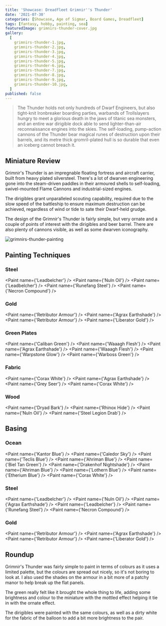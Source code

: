 ```yaml
---
title: 'Showcase: Dreadfleet Grimnir''s Thunder'
date: '2021-07-30'
categories: [Showcase, Age of Sigmar, Board Games, Dreadfleet]
tags: [fantasy, hobby, painting, sea]
featuredImage: grimnirs-thunder-cover.jpg
gallery:
  [
    grimnirs-thunder-1.jpg,
    grimnirs-thunder-2.jpg,
    grimnirs-thunder-3.jpg,
    grimnirs-thunder-4.jpg,
    grimnirs-thunder-5.jpg,
    grimnirs-thunder-6.jpg,
    grimnirs-thunder-7.jpg,
    grimnirs-thunder-8.jpg,
    grimnirs-thunder-9.jpg,
    grimnirs-thunder-10.jpg,
  ]
published: false
---
```


> The Thunder holds not only hundreds of Dwarf Engineers, but also tight-knit Ironbreaker boarding parties, warbands of
> Trollslayers hungry to meet a glorious death in the jaws of titanic sea monsters, and an entire war dirigible dock
> able to send lighter-than-air reconnaissance engines into the skies. The self-loading, pump-action cannons of the
> Thunder bear magical runes of destruction upon their barrels, and its metre thick gromril-plated hull is so durable
> that even an iceberg cannot breach it.

## Miniature Review

Grimnir's Thunder is an impregnable floating fortress and aircraft carrier, built from heavy plated silversteel.
There's a lot of dwarven engineering gone into the steam-driven paddles in their armoured shells to self-loading,
swivel-mounted Flame Cannons and industrial-sized engines.

The dirigibles grant unparalleled scouting capability, required due to the slow speed of the battleship to ensure
maximum destruction can be achieved, regardless of wind or tide to sate their Dwarf-held grudge.

The design of the Grimnir's Thunder is fairly simple, but very ornate and a couple of points of interest with the
dirigibles and beer barrel. There are also plenty of cannons visible, as well as some dwarven iconography.

![grimnirs-thunder-painting](grimnirs-thunder-painting.jpg)

## Painting Techniques

### Steel
<Paint name={'Leadbelcher'} />
<Paint name={'Nuln Oil'} />
<Paint name={'Leadbelcher'} />
<Paint name={'Runefang Steel'} />
<Paint name={'Necron Compound'} />

### Gold
<Paint name={'Retributor Armour'} />
<Paint name={'Agrax Earthshade'} />
<Paint name={'Retributor Armour'} />
<Paint name={'Liberator Gold'} />

### Green Plates
<Paint name={'Caliban Green'} />
<Paint name={'Waaagh Flesh'} />
<Paint name={'Agrax Earthshade'} />
<Paint name={'Waaagh Flesh'} />
<Paint name={'Warpstone Glow'} />
<Paint name={'Warboss Green'} />

### Fabric
<Paint name={'Corax White'} />
<Paint name={'Agrax Earthshade'} />
<Paint name={'Grey Seer'} />
<Paint name={'Corax White'} />

### Wood
<Paint name={'Dryad Bark'} />
<Paint name={'Rhinox Hide'} />
<Paint name={'Nuln Oil'} />
<Paint name={'Steel Legion Drab'} />

## Basing

### Ocean
<Paint name={'Kantor Blue'} />
<Paint name={'Caledor Sky'} />
<Paint name={'Teclis Blue'} />
<Paint name={'Ahriman Blue'} />
<Paint name={'Biel Tan Green'} />
<Paint name={'Drakenhof Nightshade'} />
<Paint name={'Ahriman Blue'} />
<Paint name={'Lothern Blue'} />
<Paint name={'Etherium Blue'} />
<Paint name={'Corax White'} />

### Steel
<Paint name={'Leadbelcher'} />
<Paint name={'Nuln Oil'} />
<Paint name={'Agrax Earthshade'} />
<Paint name={'Leadbelcher'} />
<Paint name={'Runefang Steel'} />
<Paint name={'Necron Compound'} />

### Gold
<Paint name={'Retributor Armour'} />
<Paint name={'Agrax Earthshade'} />
<Paint name={'Retributor Armour'} />
<Paint name={'Liberator Gold'} />

## Roundup

Grimnir's Thunder was fairly simple to paint in terms of colours as it uses a limited palette, but the colours are
spread out nicely, so it's not boring to look at. I also used the shades on the armour in a bit more of a patchy manor
to help break up the flat panels.

The green really felt like it brought the whole thing to life, adding some brightness and colour to the miniature with
the mottled effect helping it tie in with the ornate effect.

The dirigibles were painted with the same colours, as well as a dirty white for the fabric of the balloon to add a bit
more brightness to the pair.
